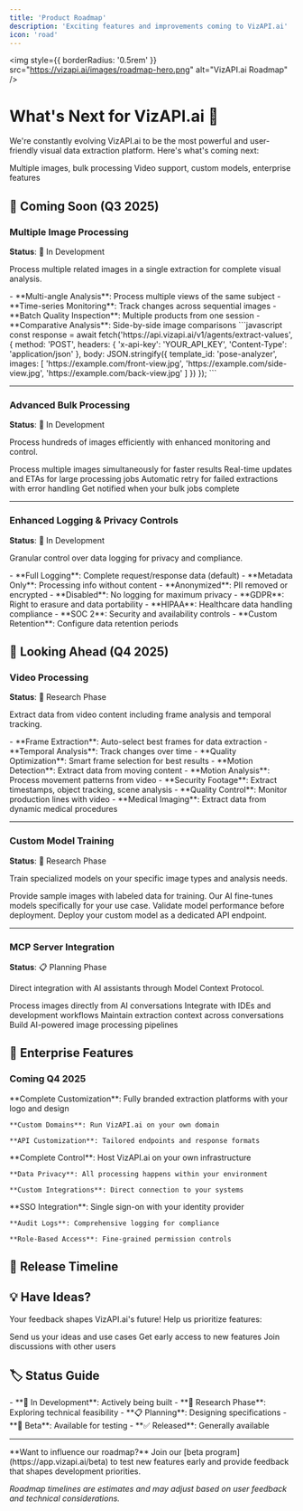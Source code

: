 ```yaml
---
title: 'Product Roadmap'
description: 'Exciting features and improvements coming to VizAPI.ai'
icon: 'road'
---
```


<img
  style={{ borderRadius: '0.5rem' }}
  src="https://vizapi.ai/images/roadmap-hero.png"
  alt="VizAPI.ai Roadmap"
/>

# What's Next for VizAPI.ai 🚀

We're constantly evolving VizAPI.ai to be the most powerful and user-friendly visual data extraction platform. Here's what's coming next:

<CardGroup cols={2}>
  <Card
    title="Q3 2025"
    icon="calendar-days"
    color="#22c55e"
  >
    Multiple images, bulk processing
  </Card>
  <Card
    title="Q4 2025"
    icon="calendar"
    color="#3b82f6"
  >
    Video support, custom models, enterprise features
  </Card>
</CardGroup>

## 🚀 Coming Soon (Q3 2025)

### Multiple Image Processing
**Status**: 🔨 In Development

Process multiple related images in a single extraction for complete visual analysis.

<AccordionGroup>
  <Accordion title="Perfect For" icon="star">
    - **Multi-angle Analysis**: Process multiple views of the same subject
    - **Time-series Monitoring**: Track changes across sequential images
    - **Batch Quality Inspection**: Multiple products from one session
    - **Comparative Analysis**: Side-by-side image comparisons
  </Accordion>
  
  <Accordion title="How It Works" icon="gear">
    ```javascript
    const response = await fetch('https://api.vizapi.ai/v1/agents/extract-values', {
      method: 'POST',
      headers: {
        'x-api-key': 'YOUR_API_KEY',
        'Content-Type': 'application/json'
      },
      body: JSON.stringify({
        template_id: 'pose-analyzer',
        images: [
          'https://example.com/front-view.jpg',
          'https://example.com/side-view.jpg',
          'https://example.com/back-view.jpg'
        ]
      })
    });
    ```
  </Accordion>
</AccordionGroup>


---

### Advanced Bulk Processing
**Status**: 🔨 In Development

Process hundreds of images efficiently with enhanced monitoring and control.

<CardGroup cols={2}>
  <Card
    title="Parallel Processing"
    icon="bolt"
  >
    Process multiple images simultaneously for faster results
  </Card>
  <Card
    title="Progress Tracking"
    icon="chart-line"
  >
    Real-time updates and ETAs for large processing jobs
  </Card>
  <Card
    title="Smart Retry"
    icon="clock"
  >
    Automatic retry for failed extractions with error handling
  </Card>
  <Card
    title="Webhook Notifications"
    icon="bell"
  >
    Get notified when your bulk jobs complete
  </Card>
</CardGroup>

---

### Enhanced Logging & Privacy Controls
**Status**: 🔨 In Development

Granular control over data logging for privacy and compliance.

<AccordionGroup>
  <Accordion title="Logging Options" icon="shield">
    - **Full Logging**: Complete request/response data (default)
    - **Metadata Only**: Processing info without content
    - **Anonymized**: PII removed or encrypted
    - **Disabled**: No logging for maximum privacy
  </Accordion>
  
  <Accordion title="Compliance Ready" icon="certificate">
    - **GDPR**: Right to erasure and data portability
    - **HIPAA**: Healthcare data handling compliance  
    - **SOC 2**: Security and availability controls
    - **Custom Retention**: Configure data retention periods
  </Accordion>
</AccordionGroup>

## 🔮 Looking Ahead (Q4 2025)

### Video Processing
**Status**: 🧪 Research Phase

Extract data from video content including frame analysis and temporal tracking.

<Tabs>
  <Tab title="Capabilities">
    - **Frame Extraction**: Auto-select best frames for data extraction
    - **Temporal Analysis**: Track changes over time
    - **Quality Optimization**: Smart frame selection for best results
    - **Motion Detection**: Extract data from moving content
  </Tab>
  <Tab title="Use Cases">
    - **Motion Analysis**: Process movement patterns from video
    - **Security Footage**: Extract timestamps, object tracking, scene analysis
    - **Quality Control**: Monitor production lines with video
    - **Medical Imaging**: Extract data from dynamic medical procedures
  </Tab>
</Tabs>

---

### Custom Model Training
**Status**: 🧪 Research Phase

Train specialized models on your specific image types and analysis needs.

<Steps>
  <Step title="Upload Training Data">
    Provide sample images with labeled data for training.
  </Step>
  <Step title="Model Training">
    Our AI fine-tunes models specifically for your use case.
  </Step>
  <Step title="Testing & Validation">
    Validate model performance before deployment.
  </Step>
  <Step title="Production Deployment">
    Deploy your custom model as a dedicated API endpoint.
  </Step>
</Steps>

---

### MCP Server Integration
**Status**: 📋 Planning Phase

Direct integration with AI assistants through Model Context Protocol.

<CardGroup cols={2}>
  <Card
    title="Claude Integration"
    icon="comment"
  >
    Process images directly from AI conversations
  </Card>
  <Card
    title="Developer Tools"
    icon="wrench"
  >
    Integrate with IDEs and development workflows
  </Card>
  <Card
    title="Context Awareness"
    icon="brain"
  >
    Maintain extraction context across conversations
  </Card>
  <Card
    title="Automated Workflows"
    icon="link"
  >
    Build AI-powered image processing pipelines
  </Card>
</CardGroup>

## 🏢 Enterprise Features

### Coming Q4 2025

<AccordionGroup>
  <Accordion title="White-Label Solutions" icon="palette">
    **Complete Customization**: Fully branded extraction platforms with your logo and design
    
    **Custom Domains**: Run VizAPI.ai on your own domain
    
    **API Customization**: Tailored endpoints and response formats
  </Accordion>
  
  <Accordion title="On-Premise Deployment" icon="server">
    **Complete Control**: Host VizAPI.ai on your own infrastructure
    
    **Data Privacy**: All processing happens within your environment
    
    **Custom Integrations**: Direct connection to your systems
  </Accordion>
  
  <Accordion title="Advanced Security" icon="shield-check">
    **SSO Integration**: Single sign-on with your identity provider
    
    **Audit Logs**: Comprehensive logging for compliance
    
    **Role-Based Access**: Fine-grained permission controls
  </Accordion>
</AccordionGroup>

## 📅 Release Timeline

<Tabs>
  <Tab title="Q3 2025">
    <CardGroup cols={2}>
      <Card title="✅ Multiple Image Processing" color="#22c55e" />
      <Card title="✅ Advanced Bulk Processing" color="#22c55e" />
      <Card title="✅ Enhanced Logging Controls" color="#22c55e" />
    </CardGroup>
  </Tab>
  <Tab title="Q4 2025">
    <CardGroup cols={2}>
      <Card title="🔄 Video Processing" color="#3b82f6" />
      <Card title="🔄 Custom Model Training" color="#3b82f6" />
      <Card title="🔄 MCP Server Integration" color="#3b82f6" />
      <Card title="🔄 Enterprise Features" color="#3b82f6" />
    </CardGroup>
  </Tab>
</Tabs>

## 💡 Have Ideas?

Your feedback shapes VizAPI.ai's future! Help us prioritize features:

<CardGroup cols={3}>
  <Card
    title="Feature Requests"
    icon="lightbulb"
    href="mailto:product@vizapi.ai"
  >
    Send us your ideas and use cases
  </Card>
  <Card
    title="Beta Program"
    icon="flask"
    href="https://app.vizapi.ai/beta"
  >
    Get early access to new features
  </Card>
  <Card
    title="Community"
    icon="users"
    href="https://community.vizapi.ai"
  >
    Join discussions with other users
  </Card>
</CardGroup>

## 🏷️ Status Guide

<AccordionGroup>
  <Accordion title="Development Status" icon="info">
    - **🔨 In Development**: Actively being built
    - **🧪 Research Phase**: Exploring technical feasibility  
    - **📋 Planning**: Designing specifications
    - **🚀 Beta**: Available for testing
    - **✅ Released**: Generally available
  </Accordion>
</AccordionGroup>

---

<Note>
**Want to influence our roadmap?** Join our [beta program](https://app.vizapi.ai/beta) to test new features early and provide feedback that shapes development priorities.
</Note>

*Roadmap timelines are estimates and may adjust based on user feedback and technical considerations.* 